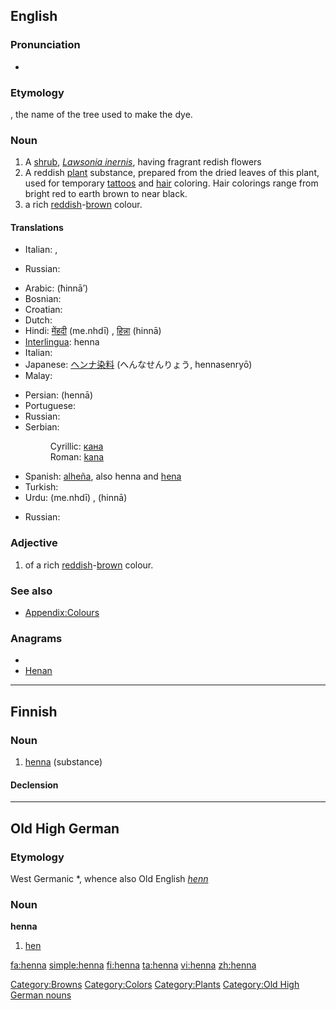 {{wikipedia}}
{{also|Henna}}
==English==

===Pronunciation===
* {{rhymes|ɛnə}}

===Etymology===
{{etyl|ar}} {{term|حناء|sc=Arab|tr=ħinnā’}}, the name of the tree used to make the dye.

===Noun===
{{en-noun}}

# A [[shrub]], ''[[Lawsonia inernis]]'', having fragrant redish flowers
# A reddish [[plant]] substance, prepared from the dried leaves of this plant, used for temporary [[tattoo]]s and [[hair]] coloring. Hair colorings range from bright red to earth brown to near black.
#  a rich [[red]]dish-[[brown]] colour.
#: {{colour panel|882D17}}

====Translations====
{{trans-top|shrub}}
* Italian: {{t-|it|alcanna|f}}, {{t-|it|henné|m}}
{{trans-mid}}
* Russian: {{t|ru|хна|f|tr=xna|sc=Cyrl}}
{{trans-bottom}}

{{trans-top|dye}}
* Arabic: {{Arab|[[حناء|حِنّاء]]}} (ħinnā’)
* Bosnian: {{t-|bs|kana|f}}
* Croatian: {{t-|hr|kana|f}}
* Dutch: {{t-|nl|henna}}
* Hindi: [[मेंहदी]] (me.nhdī) {{f}}, [[हिन्ना]] (hinnā) {{f}}
* [[Interlingua]]: henna
* Italian: {{t-|it|henné|m}}
* Japanese: [[ヘンナ]][[染料]] (へんなせんりょう, hennasenryō)
* Malay: {{t-|ms|inai|xs=Malay}}
{{trans-mid}}
* Persian: {{fa-Arab|[[حنا]]}} (hennā)
* Portuguese: {{t+|pt|hena}}
* Russian: {{t+|ru|хна|f|tr=xna}}
* Serbian:
*: Cyrillic: [[кана]] {{f}}
*: Roman: [[kana]] {{f}}
* Spanish: [[alheña]], also henna and [[hena]]
* Turkish: {{t+|tr|kına}}
* Urdu: {{ur-Arab|[[مینہدی]]}} (me.nhdī) {{f}}, {{ur-Arab|[[حنا]]}} (hinnā) {{f}}
{{trans-bottom}}

{{trans-top|colour}}
* Russian: {{t|ru|хна|f|tr=xna|sc=Cyrl}}
{{trans-mid}}
{{trans-bottom}}

===Adjective===
{{en-adj|-}}

#  of a rich [[red]]dish-[[brow]]n colour.

===See also===
* [[Appendix:Colours]]

===Anagrams===
* {{alphagram|aehnn}}
* [[Henan#English|Henan]]

[[Category:Browns]]
[[Category:Colors]]
[[Category:Plants]]

----

==Finnish==

===Noun===
{{infl|fi|noun}}

# [[#English|henna]] (substance)

====Declension====
{{fi-decl-kala|henn}}

----

==Old High German==

===Etymology===
West Germanic *{{term||hannja}}, whence also Old English ''[[henn]]''

===Noun===
'''henna''' {{f}}

# [[hen]]

[[Category:Old High German nouns]]

[[fa:henna]]
[[simple:henna]]
[[fi:henna]]
[[ta:henna]]
[[vi:henna]]
[[zh:henna]]